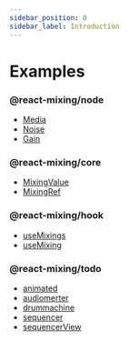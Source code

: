 ```yaml
---
sidebar_position: 0
sidebar_label: Introduction
---
```


# Examples

<div className="container row">
<div className="col col--4">

### @react-mixing/node

- [Media](node/Media)
- [Noise](node/Noise)
- [Gain](node/Gain)

</div>
<div className="col col--4">

### @react-mixing/core

- [MixingValue](core/MixingValue)
- [MixingRef](core/MixingRef)

</div>
<div className="col col--4">

### @react-mixing/hook

- [useMixings](hook/useMixings)
- [useMixing](hook/useMixing)

</div>
<div className="col col--4">

### @react-mixing/todo

- [animated](animated)
- [audiomerter](audiomerter)
- [drummachine](drummachine)
- [sequencer](sequencer)
- [sequencerView](sequencerView)

</div>
</div>
